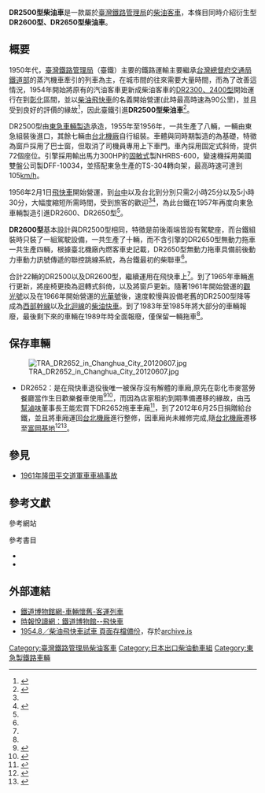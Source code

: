 {{鐵路車輛
|車輛名稱 = 台鐵DR2500型柴油車
|公司色 = blue
|圖像 = TRA DR2652 in Changhua City 20120607.jpg
|pxl = 
|圖像說明 = 
|unit = 
|輛數 = 
|型號 = 
|列車編組 = 
|起動加速度 = 
|營運最高速度 = 95
|設計最高速度 = 105
|減速度（正常） = 
|減速度（緊急） = 
|載客量 = 
|編組載客量 = 72
|編組長度 = 
|全長 = 19,916
|全闊 = 2,784
|全高 = 3,600
|車體物料 = 
|車輛重量 = 
|編組總重量 = 
|軸距 = 
|軌距 = 1067
|電化方式 = 
|輸出 = 
|電動機輸出 = 
|編組輸出 = 300[[馬力|hp]]
|齒輪比 = 
|轉向架 = 線圈彈簧型
|驅動裝置 = 液體式
|控制裝置 = 
|制動方式 = 
|保安裝置 = 
|訊號系統 = 
|原產國 = {{JAP}}
|傳動方式=
|牽引電動機=
|變速段數=
|輪徑=
|軸重=
|用戶=[[臺灣鐵路管理局|臺灣鐵路管理局]]
|路線=
|訂單編號=
|車輛編號=
|製造商 = [[東急車輛製造|東急車輛製造]]
|製造年份 = 1955年
|投入服務日期 = 1956年
|備註 = 
|全寬備註 = 
}}
'''DR2500型柴油車'''是一款屬於[[臺灣鐵路管理局|臺灣鐵路管理局]]的[[台鐵柴油客車|柴油客車]]，本條目同時介紹衍生型'''DR2600型、DR2650型柴油車'''。

==概要==
1950年代，[[臺灣鐵路管理局|臺灣鐵路管理局]]（臺鐵）主要的鐵路運輸主要繼承[[台灣總督府交通局鐵道部|台灣總督府交通局鐵道部]]的蒸汽機車牽引的列車為主，在城市間的往來需要大量時間，而為了改善這情況，1954年開始將原有的汽油客車更新成柴油客車的[[台鐵DR2300型柴油車|DR2300、2400型]]開始運行在{{站|台北}}到[[彰化車站|彰化]]區間，並以[[台鐵柴油飛快車|柴油飛快車]]的名義開始營運(此時最高時速為90公里)，並且受到良好的評價的緣故<ref>{{cite web|url=http://service.tra.gov.tw/Taipei/CP/11666/qc-2.aspx|title=懷念光華號特快車|accessdate=2011-02-07|language=zh-hant|deadurl=yes|archiveurl=https://web.archive.org/web/20090610054446/http://service.tra.gov.tw/Taipei/CP/11666/qc-2.aspx|archivedate=2009-06-10}}</ref>，因此臺鐵引進'''DR2500型柴油車'''<ref name="FK1">{{cite web|url=http://www.readingtimes.com.tw/timeshtml/authors/railroad/museum/speed2.htm|title=時報悅讀網：鐵道博物館--飛快車|accessdate=2011-02-10|language=zh-hant|archive-date=2011-02-01|archive-url=https://web.archive.org/web/20110201075149/http://www.readingtimes.com.tw/timeshtml/authors/railroad/museum/speed2.htm|dead-url=no}}</ref>。

DR2500型由[[東急車輛製造|東急車輛製造]]承造，1955年至1956年，一共生產了八輛，一輛由東急組裝後進口，其餘七輛由[[台北機廠|台北機廠]]自行組裝。車體與同時期製造的{{lj|日本國鐵Kiha10系柴油車|国鉄キハ10系気動車}}為基礎，特徵為窗戶採用了巴士窗，但取消了司機員專用上下車門。車內採用固定式斜倚，提供72個座位。引擎採用輸出馬力300HP的[[固敏式|固敏式]]製NHRBS-600，變速機採用美國雙盤公司製DFF-10034，並搭配東急生產的TS-304轉向架，最高時速可達到105[[公里每小時|km/h]]。

1956年2月1日[[台鐵柴油飛快車|飛快車]]開始營運，{{站|台北}}到[[台中車站|台中]]以及台北到{{站|高雄}}分別只需2小時25分以及5小時30分，大幅度縮短所需時間，受到旅客的歡迎<ref name="FK1" /><ref name="FK2">{{cite web|url=http://library.taiwanschoolnet.org/cyberfair2002/C0219100001/meet_train/woodoil.htm|title=台灣鐵道縱橫觀 - 相逢火車頭 - 柴油客車|accessdate=2011-02-10|language=zh-hant|archive-date=2010-09-22|archive-url=https://web.archive.org/web/20100922072729/http://library.taiwanschoolnet.org/cyberfair2002/C0219100001/meet_train/woodoil.htm|dead-url=no}}</ref>，為此台鐵在1957年再度向東急車輛製造引進DR2600、DR2650型<ref name="FK1" />。

'''DR2600型'''基本設計與DR2500型相同，特徵是前後兩端皆設有駕駛座，而台鐵組裝時只裝了一組駕駛設備，一共生產了十輛，而不含引擎的DR2650型無動力拖車一共生產四輛，根據臺北機廠內燃客車史記載，DR2650型無動力拖車具備前後動力車動力訊號傳遞的聯控跳線系統，為台鐵最初的柴聯車<ref name="FK1" />。

合計22輛的DR2500以及DR2600型，繼續運用在飛快車上<ref name="FK1" />。到了1965年車輛進行更新，將座椅更換為迴轉式斜倚，以及將窗戶更新。隨著1961年開始營運的[[台鐵觀光號|觀光號]]以及在1966年開始營運的[[光華號|光華號]]後，速度較慢與設備老舊的DR2500型降等成為[[西部幹線|西部幹線]]以及[[北迴線|北迴線]]的[[普通車|柴油快車]]。到了1983年至1985年將大部分的車輛報廢，最後剩下來的車輛在1989年時全面報廢，僅保留一輛拖車<ref name="FK2" />。

==保存車輛==
[[File:TRA_DR2652_in_Changhua_City_20120607.jpg|thumb]]
*DR2652：是在飛快車退役後唯一被保存沒有解體的車廂,原先在彰化市麥當勞餐廳當作生日歡樂餐車使用<ref>{{cite web|url=http://citycat.theweb.tw/tradl2.htm|title=街貓的鐵道網站-臺鐵車輛--柴油車輛篇 2|accessdate=2011-02-10|language=zh-hant|archive-url=https://web.archive.org/web/20130614222242/http://citycat.theweb.tw/tradl2.htm|archive-date=2013-06-14|dead-url=yes}}</ref><ref>{{cite web|url=http://www.panoramio.com/photo/9598012|title=保存於彰化市中山路一段506號麥當勞的DR2652飛快車拖車|accessdate=2011-02-10|language=zh-hant|deadurl=yes|archiveurl=https://archive.is/20120907053918/http://www.panoramio.com/photo/9598012|archivedate=2012-09-07}}</ref>，而因為店家租約到期準備遷移的緣故，由[[丐幫滷味|丐幫滷味]]董事長王能宏買下DR2652拖車車廂<ref>{{cite web|url=http://www.nownews.com/2012/06/24/327-2827593.htm|title=今日新聞網 - 曾是西部最快列車！台鐵最後「飛快車」　25日回娘家|accessdate=2012-06-26|language=zh-hant|archive-date=2012-08-23|archive-url=https://web.archive.org/web/20120823034924/http://www.nownews.com/2012/06/24/327-2827593.htm|dead-url=no}}</ref>，到了2012年6月25日捐贈給台鐵，並且將車廂運回[[台北機廠|台北機廠]]進行整修，因車廂尚未維修完成,隨[[台北機廠|台北機廠]]遷移至[[富岡基地|富岡基地]]<ref>{{cite web|url=http://www.libertytimes.com.tw/2012/new/jun/26/today-life7.htm|title=自由電子報 - 飛快車回娘家 差點成了「卡」車|accessdate=2012-06-26|language=zh-hant|deadurl=yes|archiveurl=https://web.archive.org/web/20120625212314/http://libertytimes.com.tw/2012/new/jun/26/today-life7.htm|archivedate=2012-06-25}}</ref><ref>{{cite web|url=http://udn.com/NEWS/BREAKINGNEWS/BREAKINGNEWS9/7182610.shtml
 | title= 聯合新聞網 - 飛快車今回娘家|accessdate=2012-06-26|language=zh-hant}}</ref>。

==參見==
* [[1961年隆田平交道軍車車禍事故|1961年隆田平交道軍車車禍事故]]

==參考文獻==
<div class="references-small">
;參考網站
{{reflist}}
;參考書目
*{{cite book zh|author=蘇昭旭|title=《台灣鐵路火車百科》 |date=2009年2月10日|publisher=人人出版|location=台北|language=zh-hant|isbn=9789867112989|pages=136頁|chapter=柴油客車DR2500型∼DR2600型}}
*{{cite book zh|author=洪致文|title=《珍藏世紀台灣鐵道─幹線鐵道篇》 |date=2001年1月15日|publisher=時報出版|location=台北|language=zh-hant|isbn=9571332844|}}
</div>

==外部連結==
*[https://web.archive.org/web/20100325124557/http://www.railway.gov.tw/museum/train/train04.htm 鐵道博物館網-車輛懷舊-客運列車]
*[http://www.readingtimes.com.tw/timeshtml/authors/railroad/museum/speed2.htm 時報悅讀網：鐵道博物館--飛快車]{{Wayback|url=http://www.readingtimes.com.tw/timeshtml/authors/railroad/museum/speed2.htm |date=20110201075149 }}
*[https://archive.is/20130506210007/http://mag.udn.com/mag/news/storypage.jsp?f_ART_ID=339638 1954.8／柴油飛快車試車 頁面存檔備份]，存於[[archive.is|archive.is]]

{{commonscat|TRA DR2500,2600}}
{{台鐵動力客車形式列表}}


{{DEFAULTSORT:DR2500}}

[[Category:臺灣鐵路管理局柴油客車|Category:臺灣鐵路管理局柴油客車]]
[[Category:日本出口柴油動車組|Category:日本出口柴油動車組]]
[[Category:東急製鐵路車輛|Category:東急製鐵路車輛]]